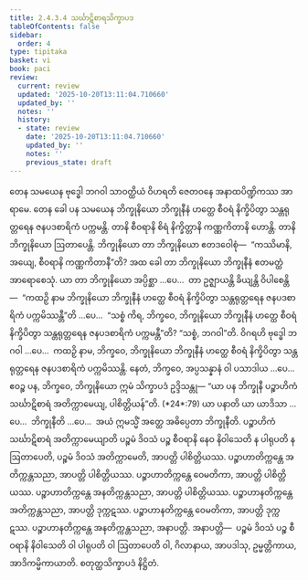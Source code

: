 ```yaml
---
title: 2.4.3.4 သင်္ဃာဋိစာရသိက္ခာပဒ
tableOfContents: false
sidebar:
  order: 4
type: tipitaka
basket: vi
book: paci
review:
  current: review
  updated: '2025-10-20T13:11:04.710660'
  updated_by: ''
  notes: ''
  history:
  - state: review
    date: '2025-10-20T13:11:04.710660'
    updated_by: ''
    notes: ''
    previous_state: draft
---
```



<DynamicBreadcrumb />


<ReviewStatus review={frontmatter.review} showDetails={true} />

<HypothesisAnnotation frontmatter={frontmatter} />

<Division number="897" book="paci" e="ch" v="2" p="369">

<Paragraph number="2815" book="paci">
တေန သမယေန ဗုဒ္ဓေါ ဘဂဝါ သာဝတ္ထိယံ ဝိဟရတိ ဇေတဝနေ အနာထပိဏ္ဍိကဿ အာရာမေ. တေန ခေါ ပန သမယေန ဘိက္ခုနိယော ဘိက္ခုနီနံ ဟတ္ထေ စီဝရံ နိက္ခိပိတွာ သန္တရုတ္တရေန ဇနပဒစာရိကံ ပက္ကမန္တိ. တာနိ စီဝရာနိ စိရံ နိက္ခိတ္တာနိ ကဏ္ဏကိတာနိ ဟောန္တိ. တာနိ ဘိက္ခုနိယော ဩတာပေန္တိ. ဘိက္ခုနိယော တာ ဘိက္ခုနိယော ဧတဒဝေါစုံ—  “ကဿိမာနိ, အယျေ, စီဝရာနိ ကဏ္ဏကိတာနီ”တိ?
</Paragraph>

<Paragraph number="2816" book="paci">
အထ ခေါ တာ ဘိက္ခုနိယော ဘိက္ခုနီနံ ဧတမတ္ထံ အာရောစေသုံ. ယာ တာ ဘိက္ခုနိယော အပ္ပိစ္ဆာ …ပေ…  တာ ဥဇ္ဈာယန္တိ ခိယျန္တိ ဝိပါစေန္တိ—  “ကထဉှိ နာမ ဘိက္ခုနိယော ဘိက္ခုနီနံ ဟတ္ထေ စီဝရံ နိက္ခိပိတွာ သန္တရုတ္တရေန ဇနပဒစာရိကံ ပက္ကမိဿန္တီ”တိ …ပေ…  “သစ္စံ ကိရ, ဘိက္ခဝေ, ဘိက္ခုနိယော ဘိက္ခုနီနံ ဟတ္ထေ စီဝရံ နိက္ခိပိတွာ သန္တရုတ္တရေန ဇနပဒစာရိကံ ပက္ကမန္တီ”တိ? “သစ္စံ, ဘဂဝါ”တိ. ဝိဂရဟိ ဗုဒ္ဓေါ ဘဂဝါ …ပေ…  ကထဉှိ နာမ, ဘိက္ခဝေ, ဘိက္ခုနိယော ဘိက္ခုနီနံ ဟတ္ထေ စီဝရံ နိက္ခိပိတွာ သန္တရုတ္တရေန ဇနပဒစာရိကံ ပက္ကမိဿန္တိ. နေတံ, ဘိက္ခဝေ, အပ္ပသန္နာနံ ဝါ ပသာဒါယ …ပေ…  ဧဝဉ္စ ပန, ဘိက္ခဝေ, ဘိက္ခုနိယော ဣမံ သိက္ခာပဒံ ဥဒ္ဒိသန္တု—
</Paragraph>

</Division>
<Division number="898" book="paci" e="ch" v="2" p="370">

<Paragraph number="2817" book="paci">
<Emphasis>“ယာ ပန ဘိက္ခုနီ ပဉ္စာဟိကံ သင်္ဃာဋိစာရံ အတိက္ကာမေယျ, ပါစိတ္တိယန်”</Emphasis>တိ. (*24*:<Emphasis>79</Emphasis>)
</Paragraph>

</Division>
<Division number="899" book="paci" e="ch" v="2" p="370">

<Paragraph number="2818" book="paci">
<Emphasis>ယာ ပနာ</Emphasis>တိ ယာ ယာဒိသာ …ပေ…  <Emphasis>ဘိက္ခုနီ</Emphasis>တိ …ပေ…  အယံ ဣမသ္မိံ အတ္ထေ အဓိပ္ပေတာ ဘိက္ခုနီတိ.
</Paragraph>

<Paragraph number="2819" book="paci">
<Emphasis>ပဉ္စာဟိကံ သင်္ဃာဋိစာရံ အတိက္ကာမေယျာ</Emphasis>တိ ပဉ္စမံ ဒိဝသံ ပဉ္စ စီဝရာနိ နေဝ နိဝါသေတိ န ပါရုပတိ န ဩတာပေတိ, ပဉ္စမံ ဒိဝသံ အတိက္ကာမေတိ, အာပတ္တိ ပါစိတ္တိယဿ.
</Paragraph>

</Division>
<Division number="900" book="paci" e="ch" v="2" p="370">

<Paragraph number="2820" book="paci">
ပဉ္စာဟာတိက္ကန္တေ အတိက္ကန္တသညာ, အာပတ္တိ ပါစိတ္တိယဿ. ပဉ္စာဟာတိက္ကန္တေ ဝေမတိကာ, အာပတ္တိ ပါစိတ္တိယဿ. ပဉ္စာဟာတိက္ကန္တေ အနတိက္ကန္တသညာ, အာပတ္တိ ပါစိတ္တိယဿ.
</Paragraph>

<Paragraph number="2821" book="paci">
ပဉ္စာဟာနတိက္ကန္တေ အတိက္ကန္တသညာ, အာပတ္တိ ဒုက္ကဋဿ. ပဉ္စာဟာနတိက္ကန္တေ ဝေမတိကာ, အာပတ္တိ ဒုက္ကဋဿ. ပဉ္စာဟာနတိက္ကန္တေ အနတိက္ကန္တသညာ, အနာပတ္တိ.
</Paragraph>

</Division>
<Division number="901" book="paci" e="ch" v="2" p="370">

<Paragraph number="2822" book="paci">
အနာပတ္တိ—  ပဉ္စမံ ဒိဝသံ ပဉ္စ စီဝရာနိ နိဝါသေတိ ဝါ ပါရုပတိ ဝါ ဩတာပေတိ ဝါ, ဂိလာနာယ, အာပဒါသု, ဥမ္မတ္တိကာယ, အာဒိကမ္မိကာယာတိ.

</Paragraph>
</Division>

<Paragraph number="2823" type="center" book="paci">
စတုတ္ထသိက္ခာပဒံ နိဋ္ဌိတံ.
</Paragraph>